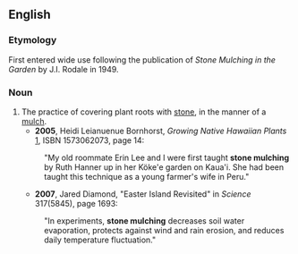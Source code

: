 
==English==
===Etymology===

First entered wide use following the publication of ''Stone Mulching in the Garden'' by J.I. Rodale in 1949.

===Noun===
{{en-noun|sg=[[stone]] [[mulching]]}}

# The practice of covering plant roots with [[stone]], in the manner of a [[mulch]].
#*'''2005''',  Heidi Leianuenue Bornhorst, ''Growing Native Hawaiian Plants'' [http://books.google.com/books?id=n-OESYDpr6wC&pg=PA14], ISBN 1573062073, page 14:
#:"My old roommate Erin Lee and I were first taught '''stone mulching''' by Ruth Hanner up in her Köke'e garden on Kaua'i. She had been taught this technique as a young farmer's wife in Peru."
#*'''2007''', Jared Diamond, "Easter Island Revisited" in ''Science'' 317(5845), page 1693:
#:"In experiments, '''stone mulching''' decreases soil water evaporation, protects against wind and rain erosion, and reduces daily temperature fluctuation."